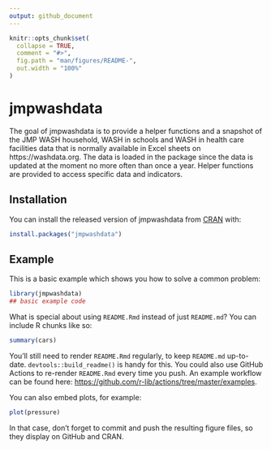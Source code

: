 ```yaml
---
output: github_document
---
```


<!-- README.md is generated from README.Rmd. Please edit that file -->

```r
knitr::opts_chunk$set(
  collapse = TRUE,
  comment = "#>",
  fig.path = "man/figures/README-",
  out.width = "100%"
)
```

# jmpwashdata

<!-- badges: start -->
<!-- badges: end -->

The goal of jmpwashdata is to provide a helper functions and a snapshot of the JMP WASH household, WASH in schools and WASH in health care facilities data that is normally available in Excel sheets on https://washdata.org. The data is loaded in the package since the data is updated at the moment no more often than once a year. Helper functions are provided to access specific data and indicators.

## Installation

You can install the released version of jmpwashdata from [CRAN](https://CRAN.R-project.org) with:

``` r
install.packages("jmpwashdata")
```

## Example

This is a basic example which shows you how to solve a common problem:

```r
library(jmpwashdata)
## basic example code
```

What is special about using `README.Rmd` instead of just `README.md`? You can include R chunks like so:

```r
summary(cars)
```

You'll still need to render `README.Rmd` regularly, to keep `README.md` up-to-date. `devtools::build_readme()` is handy for this. You could also use GitHub Actions to re-render `README.Rmd` every time you push. An example workflow can be found here: <https://github.com/r-lib/actions/tree/master/examples>.

You can also embed plots, for example:

```r
plot(pressure)
```

In that case, don't forget to commit and push the resulting figure files, so they display on GitHub and CRAN.
